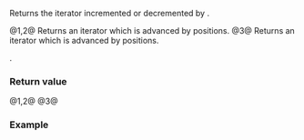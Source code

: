 {{title|1=operator+, operator-{{small|(std::basic_const_iterator)}}}}
{{cpp/iterator/basic_const_iterator/navbar}}
{{dcl begin}}
{{dcl|since=c++23|num=1|
friend constexpr basic_const_iterator 
    operator+( const basic_const_iterator&amp; i, difference_type n )
        requires std::random_access_iterator&lt;Iter&gt;;
}}
{{dcl|since=c++23|num=2|
friend constexpr basic_const_iterator 
    operator+( difference_type n, const basic_const_iterator&amp; i )
        requires std::random_access_iterator&lt;Iter&gt;;
}}
{{dcl|since=c++23|num=3|
friend constexpr basic_const_iterator 
    operator-( const basic_const_iterator&amp; i, difference_type n )
        requires std::random_access_iterator&lt;Iter&gt;;
}}
{{dcl end}}

Returns the iterator {{c|i}} incremented or decremented by {{c|n}}.

@1,2@ Returns an iterator which is advanced by {{c|n}} positions.
@3@ Returns an iterator which is advanced by {{c|-n}} positions.

{{cpp/hidden friend|plural=yes|{{c|std::basic_const_iterator&lt;Iter&gt;}}}}.

===Return value===
@1,2@ {{c|basic_const_iterator(i.base() + n)}}
@3@ {{c|basic_const_iterator(i.base() - n)}}

===Example===
{{example
|code=
|output=
}}